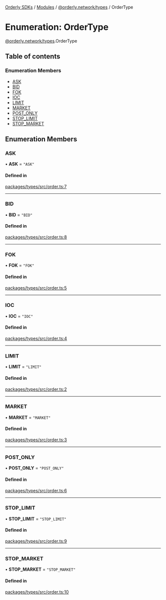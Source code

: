 [Orderly SDKs](./../README) / [Modules](./../modules) / [@orderly.network/types](./../modules/orderly_network_types) / OrderType

# Enumeration: OrderType

[@orderly.network/types](./../modules/orderly_network_types).OrderType

## Table of contents

### Enumeration Members

- [ASK](./orderly_network_types.OrderType#ask)
- [BID](./orderly_network_types.OrderType#bid)
- [FOK](./orderly_network_types.OrderType#fok)
- [IOC](./orderly_network_types.OrderType#ioc)
- [LIMIT](./orderly_network_types.OrderType#limit)
- [MARKET](./orderly_network_types.OrderType#market)
- [POST\_ONLY](./orderly_network_types.OrderType#post_only)
- [STOP\_LIMIT](./orderly_network_types.OrderType#stop_limit)
- [STOP\_MARKET](./orderly_network_types.OrderType#stop_market)

## Enumeration Members

### ASK

• **ASK** = ``"ASK"``

#### Defined in

[packages/types/src/order.ts:7](https://github.com/OrderlyNetwork/js-sdk/blob/6414be9e/packages/types/src/order.ts#L7)

___

### BID

• **BID** = ``"BID"``

#### Defined in

[packages/types/src/order.ts:8](https://github.com/OrderlyNetwork/js-sdk/blob/6414be9e/packages/types/src/order.ts#L8)

___

### FOK

• **FOK** = ``"FOK"``

#### Defined in

[packages/types/src/order.ts:5](https://github.com/OrderlyNetwork/js-sdk/blob/6414be9e/packages/types/src/order.ts#L5)

___

### IOC

• **IOC** = ``"IOC"``

#### Defined in

[packages/types/src/order.ts:4](https://github.com/OrderlyNetwork/js-sdk/blob/6414be9e/packages/types/src/order.ts#L4)

___

### LIMIT

• **LIMIT** = ``"LIMIT"``

#### Defined in

[packages/types/src/order.ts:2](https://github.com/OrderlyNetwork/js-sdk/blob/6414be9e/packages/types/src/order.ts#L2)

___

### MARKET

• **MARKET** = ``"MARKET"``

#### Defined in

[packages/types/src/order.ts:3](https://github.com/OrderlyNetwork/js-sdk/blob/6414be9e/packages/types/src/order.ts#L3)

___

### POST\_ONLY

• **POST\_ONLY** = ``"POST_ONLY"``

#### Defined in

[packages/types/src/order.ts:6](https://github.com/OrderlyNetwork/js-sdk/blob/6414be9e/packages/types/src/order.ts#L6)

___

### STOP\_LIMIT

• **STOP\_LIMIT** = ``"STOP_LIMIT"``

#### Defined in

[packages/types/src/order.ts:9](https://github.com/OrderlyNetwork/js-sdk/blob/6414be9e/packages/types/src/order.ts#L9)

___

### STOP\_MARKET

• **STOP\_MARKET** = ``"STOP_MARKET"``

#### Defined in

[packages/types/src/order.ts:10](https://github.com/OrderlyNetwork/js-sdk/blob/6414be9e/packages/types/src/order.ts#L10)

